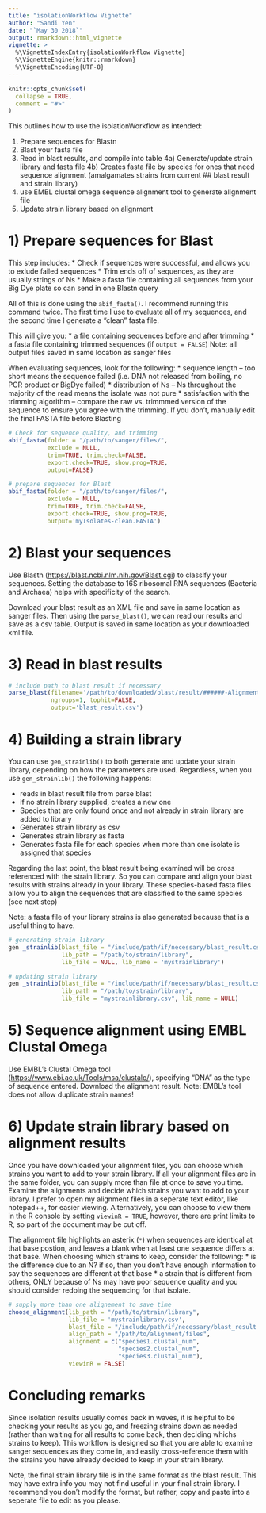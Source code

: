 ```yaml
---
title: "isolationWorkflow Vignette"
author: "Sandi Yen"
date: "`May 30 2018`"
output: rmarkdown::html_vignette
vignette: >
  %\VignetteIndexEntry{isolationWorkflow Vignette}
  %\VignetteEngine{knitr::rmarkdown}
  %\VignetteEncoding{UTF-8}
---
```


```r
knitr::opts_chunk$set(
  collapse = TRUE,
  comment = "#>"
)
```

This outlines how to use the isolationWorkflow as intended:

1) Prepare sequences for Blastn
2) Blast your fasta file
3) Read in blast results, and compile into table
4a) Generate/update strain library and fasta file
4b) Creates fasta file by species for ones that need sequence alignment (amalgamates strains from current ##  blast result and strain library)
5) use EMBL clustal omega sequence alignment tool to generate alignment file
6) Update strain library based on alignment

# 1) Prepare sequences for Blast
This step includes:
* Check if sequences were successful, and allows you to exlude failed sequences
* Trim ends off of sequences, as they are usually strings of Ns
* Make a fasta file containing all sequences from your Big Dye plate so can send in one Blastn query

All of this is done using the `abif_fasta()`. I recommend running this command twice. The first time I use to evaluate all of my sequences, and the second time I generate a "clean" fasta file. 

This will give you: 
* a file containing sequences before and after trimming
* a fasta file containing trimmed sequences (if `output = FALSE`)
Note: all output files saved in same location as sanger files

When evaluating sequences, look for the following:
* sequence length -- too short means the sequence failed (i.e. DNA not released from boiling, no PCR product or BigDye failed)
* distribution of Ns -- Ns throughout the majority of the read means the isolate was not pure
* satisfaction with the trimming algorithm -- compare the raw vs. trimmmed version of the sequence to ensure you agree with the trimming. If you don't, manually edit the final FASTA file before Blasting


```r

# Check for sequence quality, and trimming
abif_fasta(folder = "/path/to/sanger/files/",
           exclude = NULL,
           trim=TRUE, trim.check=FALSE,
           export.check=TRUE, show.prog=TRUE, 
           output=FALSE)

# prepare sequences for Blast
abif_fasta(folder = "/path/to/sanger/files/",
           exclude = NULL,
           trim=TRUE, trim.check=FALSE,
           export.check=TRUE, show.prog=TRUE, 
           output='myIsolates-clean.FASTA')
```

# 2) Blast your sequences
Use Blastn (<https://blast.ncbi.nlm.nih.gov/Blast.cgi>) to classify your sequences. Setting the database to 16S ribosomal RNA sequences (Bacteria and Archaea) helps with specificity of the search.

Download your blast result as an XML file and save in same location as sanger files. Then using the `parse_blast()`, we can read our results and save as a csv table. Output is saved in same location as your downloaded xml file.

# 3) Read in blast results

```r
# include path to blast result if necessary
parse_blast(filename='/path/to/downloaded/blast/result/######-Alignment.xml',
            ngroups=1, tophit=FALSE,
            output='blast_result.csv')
```

# 4) Building a strain library
You can use `gen_strainlib()` to both generate and update your strain library, depending on how the parameters are used. Regardless, when you use `gen_strainlib()` the following happens:

* reads in blast result file from parse blast
* if no strain library supplied, creates a new one
* Species that are only found once and not already in strain library are added to library
* Generates strain library as csv
* Generates strain library as fasta
* Generates fasta file for each species when more than one isolate is assigned that species

Regarding the last point, the blast result being examined will be cross referenced with the strain library. So you can compare and align your blast results with strains already in your library. These species-based fasta files allow you to align the sequences that are classified to the same species (see next step)

Note: a fasta file of your library strains is also generated because that is a useful thing to have.

``` r
# generating strain library
gen _strainlib(blast_file = "/include/path/if/necessary/blast_result.csv",
               lib_path = "/path/to/strain/library", 
               lib_file = NULL, lib_name = 'mystrainlibrary')

# updating strain library
gen _strainlib(blast_file = "/include/path/if/necessary/blast_result.csv",
               lib_path = "/path/to/strain/library", 
               lib_file = "mystrainlibrary.csv", lib_name = NULL)
```

# 5) Sequence alignment using EMBL Clustal Omega
Use EMBL's Clustal Omega tool (<https://www.ebi.ac.uk/Tools/msa/clustalo/>), specifying "DNA" as the type of sequence entered. Download the alignment result.
Note: EMBL's tool does not allow duplicate strain names!

# 6) Update strain library based on alignment results
Once you have downloaded your alignment files, you can choose which strains you want to add to your strain library. If all your alignment files are in the same folder, you can supply more than file at once to save you time. Examine the alignments and decide which strains you want to add to your library. I prefer to open my alignment files in a seperate text editor, like notepad++, for easier viewing. Alternatively, you can choose to view them in the R console by setting `viewinR = TRUE`, however, there are print limits to R, so part of the document may be cut off.

The alignment file highlights an asterix (`*`) when sequences are identical at that base postion, and leaves a blank when at least one sequence differs at that base. When choosing which strains to keep, consider the following:
* is the difference due to an N? if so, then you don't have enough information to say the sequences are different at that base
* a strain that is different from others, ONLY because of Ns may have poor sequence quality and you should consider redoing the sequencing for that isolate.

```r
# supply more than one alignement to save time
choose_alignment(lib_path = "/path/to/strain/library", 
                 lib_file = 'mystrainlibrary.csv', 
                 blast_file = "/include/path/if/necessary/blast_result.csv",
                 align_path = "/path/to/alignment/files",
                 alignment = c("species1.clustal_num",
                               "species2.clustal_num",
                               "species3.clustal_num"),
                 viewinR = FALSE)
```

# Concluding remarks
Since isolation results usually comes back in waves, it is helpful to be checking your results as you go, and freezing strains down as needed (rather than waiting for all results to come back, then deciding whichs strains to keep). This workflow is designed so that you are able to examine sanger sequences as they come in, and easily cross-reference them with the strains you have already decided to keep in your strain library.

Note, the final strain library file is in the same format as the blast result. This may have extra info you may not find useful in your final strain library. I recommend you don't modify the format, but rather, copy and paste into a seperate file to edit as you please. 
